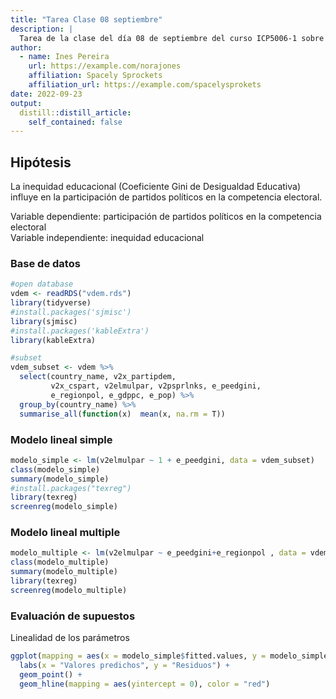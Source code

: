 ```yaml
---
title: "Tarea Clase 08 septiembre"
description: |
  Tarea de la clase del día 08 de septiembre del curso ICP5006-1 sobre regresión lineal.
author:
  - name: Ines Pereira
    url: https://example.com/norajones
    affiliation: Spacely Sprockets
    affiliation_url: https://example.com/spacelysprokets
date: 2022-09-23
output:
  distill::distill_article:
    self_contained: false
---
```


## Hipótesis

La inequidad educacional (Coeficiente Gini de Desigualdad Educativa) influye en la participación de partidos políticos en la competencia electoral.\

Variable dependiente: participación de partidos políticos en la competencia electoral\
Variable independiente: inequidad educacional

### Base de datos

```r
#open database
vdem <- readRDS("vdem.rds")
library(tidyverse)
#install.packages('sjmisc')
library(sjmisc)
#install.packages('kableExtra')
library(kableExtra)

#subset
vdem_subset <- vdem %>% 
  select(country_name, v2x_partipdem, 
         v2x_cspart, v2elmulpar, v2psprlnks, e_peedgini, 
         e_regionpol, e_gdppc, e_pop) %>% 
  group_by(country_name) %>% 
  summarise_all(function(x)  mean(x, na.rm = T))
```

### Modelo lineal simple

```r
modelo_simple <- lm(v2elmulpar ~ 1 + e_peedgini, data = vdem_subset)
class(modelo_simple)
summary(modelo_simple)
#install.packages("texreg")
library(texreg)
screenreg(modelo_simple)
```

### Modelo lineal multiple

```r
modelo_multiple <- lm(v2elmulpar ~ e_peedgini+e_regionpol , data = vdem_subset)
class(modelo_multiple)
summary(modelo_multiple)
library(texreg)
screenreg(modelo_multiple)
```

### Evaluación de supuestos

Linealidad de los parámetros

```r
ggplot(mapping = aes(x = modelo_simple$fitted.values, y = modelo_simple$residuals)) +
  labs(x = "Valores predichos", y = "Residuos") +
  geom_point() +
  geom_hline(mapping = aes(yintercept = 0), color = "red")
```


